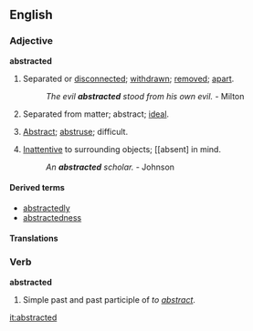 ==English==
===Adjective===
'''abstracted'''
# Separated or [[disconnected]]; [[withdrawn]]; [[remove]]d; [[apart]].
#: ''The evil '''abstracted''' stood from his own evil.'' - Milton
# {{obsolete}} Separated from matter; abstract; [[ideal]].
# {{obsolete}} [[abstract|Abstract]]; [[abstruse]]; difficult.
# [[inattentive|Inattentive]] to surrounding objects; [[absent] in mind.
#: ''An '''abstracted''' scholar.'' - Johnson

====Derived terms====
* [[abstractedly]]
* [[abstractedness]]

====Translations====
{{top}}
{{mid}}
{{bottom}}

===Verb===
'''abstracted'''
# Simple past and past participle of ''to [[abstract]]''.


[[it:abstracted]]